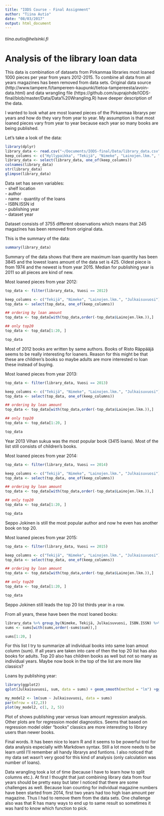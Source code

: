 ```yaml
---
title: "IODS Course - Final Assignment"
author: "Tiina Autio"
date: "08/03/2017"
output: html_document
---
```

###### tiina.autio@helsinki.fi


# Analysis of the library loan data

This data is combination of datasets from Pirkanmaa libraries most loaned 1000 pieces per year from years 2012-2015. To combine all data from all years magazines has been removed from data sets. Original data source (http://www.tampere.fi/tampereen-kaupunki/tietoa-tampereesta/avoin-data.html) and data wrangling file (https://github.com/suprajohde/IODS-final/blob/master/Data/Data%20Wrangling.R) have deeper description of the data.

I wanted to look what are most loaned pieces of the Pirkanmaa librarys per years and how do they vary from year to year. My assumption is that most loaned pieces vary from year to year because each year so many books are being published.

Let's take a look of the data:
```r
library(dplyr)
library_data <- read.csv("~/Documents/IODS-final/Data/library_data.csv", sep=",", header=TRUE, stringsAsFactors = FALSE)
keep_columns <- c("Hyllypaikka", "Tekijä", "Nimeke", "Lainojen.lkm.", "ISBN.ISSN", "Julkaisuvuosi", "Vuosi")
library_data <- select(library_data, one_of(keep_columns))
colnames(library_data)
str(library_data)
glimpse(library_data)
```
Data set has seven variables:  
- shelf location  
- author  
- name
- quantity of the loans  
- ISBN.ISSN id  
- publishing year  
- dataset year  

Dataset consists of 3755 different observations which means that 245 magazines has been removed from original data.

This is the summary of the data:
```r
summary(library_data)
```
Summary of the data shows that there are maximum loan quantity has been 3845 and the lowest loans amount of the data set is 425. Oldest piece is from 1974 and the newest is from year 2015. Median for publishing year is 2011 so all pieces are kind of new.

Most loaned pieces from year 2012:  
```r
top_data <- filter(library_data, Vuosi == 2012)

keep_columns <- c("Tekijä", "Nimeke", "Lainojen.lkm.", "Julkaisuvuosi")
top_data <- select(top_data, one_of(keep_columns))

## ordering by loan amount
top_data <- top_data[with(top_data,order(-top_data$Lainojen.lkm.)),]

## only top20
top_data <- top_data[1:20, ]

top_data
```
Most of 2012 books are written by same authors. Books of Risto Räppääjä seems to be really interesting for loaners. Reason for this might be that these are children's books so maybe adults are more interested ro loan these instead of buying.  

Most loaned pieces from year 2013:  
```r
top_data <- filter(library_data, Vuosi == 2013)

keep_columns <- c("Tekijä", "Nimeke", "Lainojen.lkm.", "Julkaisuvuosi")
top_data <- select(top_data, one_of(keep_columns))

## ordering by loan amount
top_data <- top_data[with(top_data,order(-top_data$Lainojen.lkm.)),]

## only top20
top_data <- top_data[1:20, ]

top_data
```
Year 2013 Vihan sukua was the most popular book (3415 loans). Most of the list still consists of children's books.  


Most loaned pieces from year 2014:  
```r
top_data <- filter(library_data, Vuosi == 2014)

keep_columns <- c("Tekijä", "Nimeke", "Lainojen.lkm.", "Julkaisuvuosi")
top_data <- select(top_data, one_of(keep_columns))

## ordering by loan amount
top_data <- top_data[with(top_data,order(-top_data$Lainojen.lkm.)),]

## only top20
top_data <- top_data[1:20, ]

top_data
```

Seppo Jokinen is still the most popular author and now he even has another book on top 20.

Most loaned pieces from year 2015:  
```r
top_data <- filter(library_data, Vuosi == 2015)

keep_columns <- c("Tekijä", "Nimeke", "Lainojen.lkm.", "Julkaisuvuosi")
top_data <- select(top_data, one_of(keep_columns))

## ordering by loan amount
top_data <- top_data[with(top_data,order(-top_data$Lainojen.lkm.)),]

## only top20
top_data <- top_data[1:20, ]

top_data
```
Seppo Jokinen still leads the top 20 list thirds year in a row.

From all years, these have been the most loaned books:
```r
library_data %>% group_by(Nimeke, Tekijä, Julkaisuvuosi, ISBN.ISSN) %>% summarize(sum=n()) -> sums
sums <- sums[with(sums,order(-sums$sum)),]

sums[1:20, ]
```
For this list I try to summarize all individual books into same loan amout column (sum). If all years are taken into care of then the top 20 list has also books for adults. Top 20 also has children books as well but not so many as individual years. Maybe now book in the top of the list are more like classics?

Loans by publishing year:
```r
library(ggplot2)
qplot(Julkaisuvuosi, sum, data = sums) + geom_smooth(method = "lm") +ggtitle("Publishing years versus loans")

my_model2 <- lm(sum ~ Julkaisuvuosi, data = sums)
par(mfrow = c(2,2))
plot(my_model2, c(1, 2, 5))
```
Plot of shows publishing year versus loan amount regression analysis. Other plots are for regression model diagnostics. Seems that based on regression model older "books" classics are more interesting to library users than newer books.

Final words. It has been nice to learn R and it seems to be powerful tool for data analysis especially with Markdown syntax. Still a lot more needs to be learn until I'll remember all handy librarys and funtions. I also noticed that my data set wasn't very good for this kind of analysis (only calculation was number of loans).

Data wrangling took a lot of time (because I have to learn how to split columns etc.). At first I thought that just combining library data from four years should be pretty easy but later I noticed that there are some challenges as well. Because loan counting for individual magazine numbers have been started from 2014, first two years had too high loan amount per magazine. Thus I had to remove them from the data sets. One challenge also was that R has many ways to end up to same result so sometimes it was hard to know which function to pick.
